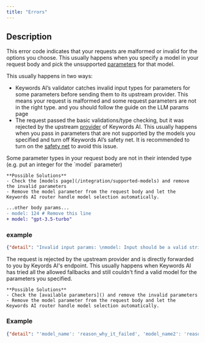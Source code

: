 ```yaml
---
title: "Errors"
---
```


## Description
This error code indicates that your requests are malformed or invalid for the options you choose. This usually happens when you specify a model in your request body and pick the unsupported [parameters](/api-usage/request-params#llm-api-parameters) for that model.

This usually happens in two ways:
- Keywords AI’s validator catches invalid input types for parameters for some parameters before sending them to its upstream provider. This means your request is malformed and some request parameters are not in the right type. and you should follow the guide on the LLM params page
- The request passed the basic validations/type checking, but it was rejected by the upstream [provider]() of Keywords AI. This usually happens when you pass in parameters that are not supported by the models you specified and turn off Keywords AI’s safety net. It is recommended to turn on the [safety net](/features/monitoring/alerts-and-fallback) to avoid this issue.

<AccordionGroup>
  <Accordion title="Invalid Parameters">
    Some parameter types in your request body are not in their intended type (e.g. put an integer for the `model` parameter)

    **Possible Solutions**
    - Check the [models page](/integration/supported-models) and remove the invalid parameters
    - Remove the model parameter from the request body and let the Keywords AI router handle model selection automatically.
```diff
...other body params...
- model: 124 # Remove this line
+ model: "gpt-3.5-turbo"
```
### example
```json
{"detail": "Invalid input params: \nmodel: Input should be a valid string, received: 124\n"}
```
  </Accordion>
    <Accordion title="Bad Request from Upstream">
    The request is rejected by the upstream provider and is directly forwarded to you by Keyords AI's endpoint. This usually happens when Keywords AI has tried all the allowed fallbacks and still couldn't find a valid model for the parameters you specified.

    **Possible Solutions**
    - Check the [available parameters]() and remove the invalid parameters
    - Remove the model parameter from the request body and let the Keywords AI router handle model selection automatically.
### Example
```json
{"detail": "'model_name': 'reason_why_it_failed', 'model_name2': 'reason_why_it_failed2'"}
```
  </Accordion>
</AccordionGroup>

